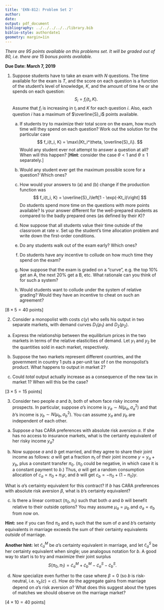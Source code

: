 ```yaml
---
title: 'EKN-812: Problem Set 2'
author:
date: 
output: pdf_document
bibliography: ../../../../../library.bib
biblio-style: authordate1
geometry: margin=1in
---
```


_There are 95 points available on this problems set. It will be graded out of 80, i.e. there are 15 bonus points available._

**Due Date: March 7, 2019** 

1. Suppose students have to take an exam with $N$ questions. The time available for the exam is $T$, and the score on each question is a function of the student's level of knowledge, $K$, and the amount of time he or she spends on each question: 
$$
S_i = f_i(t_i, K).
$$
Assume that $f_i$ is increasing in $t_i$ and $K$ for each question $i$. Also, each question $i$ has a maximum of $\overline{S}_i$ points available. 

    (a) If students try to maximize their total score on the exam, how much time will they spend on each question? Work out the solution for the particular case 
    $$
    f_i(t_i, K) = \max\{Kt_i^\theta, \overline{S}_i\}.
    $$
    Would any student ever not attempt to answer a question at all? When will this happen? [**Hint**: consider the case $\theta < 1$ and $\theta \geq 1$ separately.]
    
    (b) Would any student ever get the maximum possible score for a question? Which ones? 

    (c) How would your answers to (a) and (b) change if the production function was 
    $$
    f_i(t_i, K) = \overline{S}_i\left[1 - \exp(-Kt_i)\right]
    $$
    Do students spend more time on the questions with more points available? Is your answer different for the well-prepared students as compared to the badly prepared ones (as defined by their $K$)?

    (d) Now suppose that all students value their time outside of the classroom at rate $v$. Set up the student's time allocation problem and write down the first-order conditions.

    (e) Do any students walk out of the exam early? Which ones?

    (f) Do students have any incentive to collude on how much time they spend on the exam?

    (g) Now suppose that the exam is graded on a "curve", e.g. the top 10\% get an A, the next 20% get a B, etc. What rationale can you think of for such a system?
    
    (h) Would students want to collude under the system of relative grading? Would they have an incentive to cheat on such an agreement?

\hfill [$8 \times 5 = 40$ points]

2. Consider a monopolist with costs $c(y)$ who sells his output in two separate markets, with demand curves $D_1(p_1)$ and $D_2(p_2)$. 

(a) Express the relationship between the equilibrium prices in the two markets in terms of the relative elasticities of demand. Let $y_1$ and $y_2$ be the quantities sold in each market, respectively.

(b) Suppose the two markets represent different countries, and the government in country 1 puts a per-unit tax of $t$ on the monopolist's product. What happens to output in market 2? 

(c) Could _total_ output actually increase as a consequence of the new tax in market 1? When will this be the case?

\hfill [$3 \times 5 = 15$ points]

3. Consider two people $a$ and $b$, both of whom face risky income prospects. In particular, suppose $a$'s income is $y_a \sim N(\mu_a, \sigma^2_a)$ and that $b$'s income is $y_b \sim N(\mu_b, \sigma^2_b)$. You can assume $y_a$ and $y_b$ are independent of each other.

 (a) Suppose $a$ has CARA preferences with absolute risk aversion $\alpha$. If she has no access to insurance markets, what is the certainty equivalent of her risky income $y_a$?

 (b) Now suppose $a$ and $b$ get married, and they agree to share their joint income as follows: $a$ will get a fraction $\pi_1$ of their joint income $y = y_a + y_b$, plus a constant transfer $\pi_0$. ($\pi_0$ could be negative, in which case it is a constant payment to $b$.) Thus, $a$ will get a random consumption allocation of $c_a = \pi_0 + \pi_1 y$, and $b$ will get $c_b = -\pi_0 + (1-\pi_0)y$.

 What is $a$'s certainty equivalent for this contract? If $b$ has CARA preferences with absolute risk aversion $\beta$, what is $b$'s certainty equivalent?

 (c) Is there a linear contract $(\pi_0, \pi_1)$ such that both $a$ and $b$ will benefit relative to their outside options? You may assume $\mu_a = \mu_b$ and $\sigma_a = \sigma_b$ from now on.

 **Hint:** see if you can find $\pi_0$ and $\pi_1$ such that the sum of $a$ and $b$'s certainty equivalents in marriage exceeds the sum of their certainty equivalents _outside_ of marriage. 
 
**Another hint:** let $\widetilde{c}^M_a$ be $a$'s certainty equivalent in marriage, and let $\widetilde{c}^S_a$ be her certainty equivalent when single; use analogous notation for $b$. A good way to start is to try and maximize their joint surplus 
$$
S(\pi_0, \pi_1) = \widetilde{c}^M_a + \widetilde{c}^M_b - \widetilde{c}^S_a - \widetilde{c}^S_b.
$$

(d) Now specialize even further to the case where $\beta = 0$ (so $b$ is risk-neutral, i.e. $v_b(c) = c$). How do the aggregate gains from marriage depend on $a$'s risk aversion $\alpha$? What does this suggest about the types of matches we should observe on the marriage market?

\hfill [$4 \times 10 = 40$ points]

